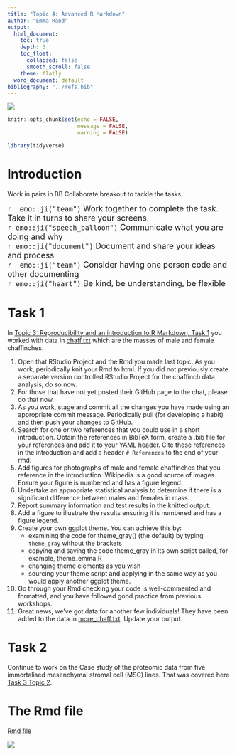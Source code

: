 ```yaml
---
title: "Topic 4: Advanced R Markdown"
author: "Emma Rand"
output:
  html_document:
    toc: true
    depth: 3
    toc_float:
      collapsed: false
      smooth_scroll: false
    theme: flatly
  word_document: default
bibliography: "../refs.bib"
---
```



![](../pics/58M.png)

```r
knitr::opts_chunk$set(echo = FALSE,
                      message = FALSE,
                      warning = FALSE)
```

```r
library(tidyverse)
```


# Introduction

Work in pairs in BB Collaborate breakout to tackle the tasks.

<font size = "4">
`r  emo::ji("team")` Work together to complete the task. Take it in turns to share your screens.   
`r emo::ji("speech_balloon")` Communicate what you are doing and why  
`r emo::ji("document")` Document and share your ideas and process   
`r  emo::ji("team")` Consider having one person code and other documenting  
`r emo::ji("heart")` Be kind, be understanding, be flexible   
</font>


# Task 1

In [Topic 3: Reproducibility and an introduction to R Markdown, Task 1 ](03_repro_and_intro_to_rmarkdown.html#Task_1) you worked with data in [chaff.txt](../data-raw/chaff.txt) which are the masses of male and female chaffinches.

1. Open that RStudio Project and the Rmd you made last topic. As you work, periodically knit your Rmd to html. If you did not previously create a separate version controlled RStudio Project for the chaffinch data analysis, do so now.
2. For those that have not yet posted their GitHub page to the chat, please do that now.  
3. As you work, stage and commit all the changes you have made using an appropriate commit message. Periodically pull (for developing a habit) and then push your changes to GitHub.  
4. Search for one or two references that you could use in a short introduction. Obtain the references in BibTeX form, create a .bib file for your references and add it to your YAML header. Cite those references in the introduction and add a header `# References` to the end of your rmd.
5. Add figures for photographs of male and female chaffinches that you reference in the introduction. Wikipedia is a good source of images. Ensure your figure is numbered and has a figure legend.
6. Undertake an appropriate statistical analysis to determine if there is a significant difference between males and females in mass.
7. Report summary information and test results in the knitted output.
8. Add a figure to illustrate the results ensuring it is numbered and has a figure legend.
9. Create your own ggplot theme. You can achieve this by:  
    * examining the code for theme_gray() (the default) by typing `theme_gray` without the brackets  
    * copying and saving the code theme_gray in its own script called, for example, theme_emma.R  
    * changing theme elements as you wish  
    * sourcing your theme script and applying in the same way as you would apply another ggplot theme. 
10. Go through your Rmd checking your code is well-commented and formatted, and you have followed good practice from previous workshops.
11. Great news, we've got data for another few individuals! They have been added to the data in [more_chaff.txt](../data-raw/more_chaff.txt). Update your output.

# Task 2
Continue to work on the Case study of the proteomic data from five immortalised mesenchymal stromal cell (MSC) lines.  That was covered here [Task 3 Topic 2](02_tidying_data.html#Task_3).


# The Rmd file

[Rmd file](04_advanced_rmarkdown.html)

![](../pics/58Mend.png)


